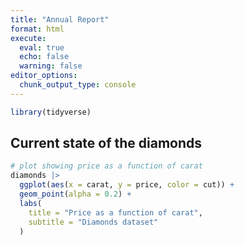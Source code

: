 ```yaml
---
title: "Annual Report"
format: html
execute:
  eval: true
  echo: false
  warning: false
editor_options: 
  chunk_output_type: console
---
```


```r
library(tidyverse)
```

## Current state of the diamonds

```r
# plot showing price as a function of carat
diamonds |> 
  ggplot(aes(x = carat, y = price, color = cut)) +
  geom_point(alpha = 0.2) +
  labs(
    title = "Price as a function of carat",
    subtitle = "Diamonds dataset"
  )
```
